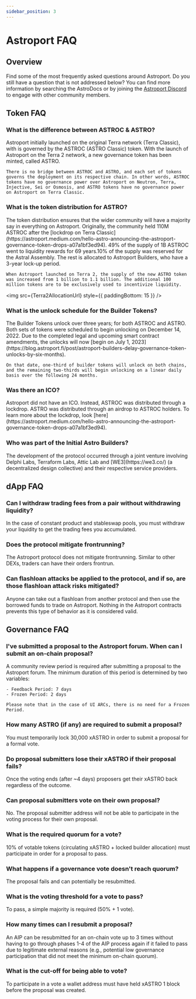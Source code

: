 ```yaml
---
sidebar_position: 3
---
```




# Astroport FAQ

## Overview

Find some of the most frequently asked questions around Astroport. Do you still have a question that is not addressed below? You can find more information by searching the AstroDocs or by joining the [Astroport Discord](https://discord.com/invite/astroport) to engage with other community members.

## Token FAQ

### What is the difference between ASTROC & ASTRO?

<Admonition type="info" title="NOTE">
    Astroport initially launched on the original Terra network (Terra Classic), with is governed by the ASTROC (ASTRO Classic) token. With the launch of Astroport on the Terra 2 network, a new governance token has been minted, called ASTRO.

    There is no bridge between ASTROC and ASTRO, and each set of tokens governs the deployment on its respective chain. In other words, ASTROC tokens have no governance power over Astroport on Neutron, Terra, Injective, Sei or Osmosis, and ASTRO tokens have no governance power on Astroport on Terra Classic.
</Admonition>

### What is the token distribution for ASTRO?

<Admonition type="info" title="NOTE">
    The token distribution ensures that the wider community will have a majority say in everything on Astroport. Originally, the community held 110M ASTROC after the [lockdrop on Terra Classic](https://astroport.medium.com/hello-astro-announcing-the-astroport-governance-token-drops-a07a1bf3ed94). 49% of the supply of 1B ASTROC went to liquidity rewards for 69 years.10% of the supply was reserved for the Astral Assembly. The rest is allocated to Astroport Builders, who have a 3-year lock-up period.

    When Astroport launched on Terra 2, the supply of the new ASTRO token was increased from 1 billion to 1.1 billion. The additional 100 million tokens are to be exclusively used to incentivize liquidity.
</Admonition>

<img src={Terra2AllocationUrl} style={{ paddingBottom: 15 }} />

### What is the unlock schedule for the Builder Tokens?

<Admonition type="info" title="NOTE">
    The Builder Tokens unlock over three years; for both ASTROC and ASTRO. Both sets of tokens were scheduled to begin unlocking on December 14, 2022. Due to the completed legal and upcoming smart contract amendments, the unlocks will now [begin on July 1, 2023](https://blog.astroport.fi/post/astroport-builders-delay-governance-token-unlocks-by-six-months).

    On that date, one-third of builder tokens will unlock on both chains, and the remaining two-thirds will begin unlocking on a linear daily basis over the following 24 months.
</Admonition>

### Was there an ICO?

<Admonition type="info" title="NOTE">
    Astroport did not have an ICO. Instead, ASTROC was distributed through a lockdrop. ASTRO was distributed through an airdrop to ASTROC holders. To learn more about the lockdrop, look [here](https://astroport.medium.com/hello-astro-announcing-the-astroport-governance-token-drops-a07a1bf3ed94).
</Admonition>

### Who was part of the Initial Astro Builders?

<Admonition type="info" title="NOTE">
    The development of the protocol occurred through a joint venture involving Delphi Labs, Terraform Labs, Attic Lab and [WE3](https://we3.co/) (a decentralized design collective) and their respective service providers.
</Admonition>

## dApp FAQ

### Can I withdraw trading fees from a pair without withdrawing liquidity?

<Admonition type="info" title="NOTE">
    In the case of constant product and stableswap pools, you must withdraw your liquidity to get the trading fees you accumulated.
</Admonition>

### Does the protocol mitigate frontrunning?

<Admonition type="info" title="NOTE">
    The Astroport protocol does not mitigate frontrunning. Similar to other DEXs, traders can have their orders frontrun.
</Admonition>

### Can flashloan attacks be applied to the protocol, and if so, are those flashloan attack risks mitigated?

<Admonition type="info" title="NOTE">
    Anyone can take out a flashloan from another protocol and then use the borrowed funds to trade on Astroport. Nothing in the Astroport contracts prevents this type of behavior as it is considered valid.
</Admonition>

## Governance FAQ

### I've submitted a proposal to the Astroport forum. When can I submit an on-chain proposal?

<Admonition type="info" title="NOTE">
    A community review period is required after submitting a proposal to the Astroport forum. The minimum duration of this period is determined by two variables:

    - Feedback Period: 7 days
    - Frozen Period: 2 days

    Please note that in the case of UI ARCs, there is no need for a Frozen Period.
</Admonition>

### How many ASTRO (if any) are required to submit a proposal?

<Admonition type="info" title="NOTE">
    You must temporarily lock 30,000 xASTRO in order to submit a proposal for a formal vote.
</Admonition>

### Do proposal submitters lose their xASTRO if their proposal fails?

<Admonition type="info" title="NOTE">
    Once the voting ends (after ~4 days) proposers get their xASTRO back regardless of the outcome.
</Admonition>

### Can proposal submitters vote on their own proposal?

<Admonition type="info" title="NOTE">
    No. The proposal submitter address will not be able to participate in the voting process for their own proposal.
</Admonition>

### What is the required quorum for a vote?

<Admonition type="info" title="NOTE">
    10% of votable tokens (circulating xASTRO + locked builder allocation) must participate in order for a proposal to pass.
</Admonition>

### What happens if a governance vote doesn't reach quorum?

<Admonition type="info" title="NOTE">
    The proposal fails and can potentially be resubmitted.
</Admonition>

### What is the voting threshold for a vote to pass?

<Admonition type="info" title="NOTE">
    To pass, a simple majority is required (50% + 1 vote).
</Admonition>

### How many times can I resubmit a proposal?

<Admonition type="info" title="NOTE">
    An AIP can be resubmitted for an on-chain vote up to 3 times without having to go through phases 1-4 of the AIP process again if it failed to pass due to legitimate external reasons (e.g., potential low governance participation that did not meet the minimum on-chain quorum).
</Admonition>

### What is the cut-off for being able to vote?

<Admonition type="info" title="NOTE">
    To participate in a vote a wallet address must have held xASTRO 1 block before the proposal was created. 
</Admonition>